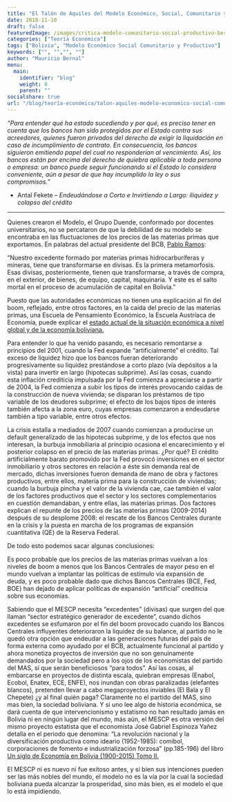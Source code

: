 ```yaml
---
title: "El Talón de Aquiles del Modelo Económico, Social, Comunitario y Productivo (MESCP)"
date: 2018-11-10
draft: false
featuredImage: /images/critica-modelo-comunitario-social-productivo-bernalmauricio.jpg
categories: ["Teoría Económica"]
tags: ["Bolivia", "Modelo Económico Social Comunitario y Productivo"]
keywords: ["", "","", ""]
author: "Mauricio Bernal"
menu:
  main:
    identifier: "blog"
    weight: 0 
    parent: ""
socialshare: true
url: "/blog/teoría-económica/talon-aquiles-modelo-economico-social-comunitario-productivo/"
---
```


*"Para entender qué ha estado sucediendo y por qué, es preciso tener en cuenta que los bancos han sido protegidos por el Estado contra sus acreedores, quienes fueron privados del derecho de exigir la liquidación en caso de incumplimiento de contrato. En consecuencia, los bancos siguieron emitiendo papel del cual no responderían al vencimiento. Así, los bancos están por encima del derecho de quiebra aplicable a toda persona o empresa: un banco puede seguir funcionando si el Estado lo considera conveniente, aún a pesar de que hay incumplido la ley o sus compromisos."* 

- Antal Fekete – *Endeudándose a Corto e Invirtiendo a Largo: iliquidez y colapso del crédito*

---

Quienes crearon el Modelo, el Grupo Duende, conformado por docentes universitarios, no se percataron de que la debilidad de su modelo se encontraba en las fluctuaciones de los precios de las materias primas que exportamos. En palabras del actual presidente del BCB, [Pablo Ramos](https://www.la-epoca.com.bo/2011/09/29/el-comentario-de-un-economista-no-clasico-a-proposito-del-nuevo-modelo-economico-social-comunitario-y-productivo/):

"Nuestro excedente formado por materias primas hidrocarburíferas y mineras, tiene que transformarse en divisas. Es la primera metamorfosis. Esas divisas, posteriormente, tienen que transformarse, a través de compra, en el exterior, de bienes, de equipo, capital, maquinaria. Y este es el salto mortal en el proceso de acumulación de capital en Bolivia."

Puesto que las autoridades económicas no tienen una explicación al fin del boom, reflejado, entre otros factores, en la caída del precio de las materias primas, una Escuela de Pensamiento Económico, la Escuela Austríaca de Economía, puede explicar el [estado actual de la situación económica a nivel global y de la economía boliviana.](https://bernalmauricio.com/blog/an%C3%A1lisis-econ%C3%B3mico/breve-analisis-de-la-economia-boliviana/)  

Para entender lo que ha venido pasando, es necesario remontarse a principios del 2001, cuando la Fed expande “artificialmente” el crédito. Tal exceso de liquidez hizo que los bancos fueran deteriorando progresivamente su liquidez prestándose a corto plazo (vía depósitos a la vista) para invertir en largo (hipotecas subprime). Así las cosas, cuando esta inflación crediticia impulsada por la Fed comienza a apreciarse a partir de 2004, la Fed comienza a subir los tipos de interés provocando caídas de la construcción de nueva vivienda; se disparan los préstamos de tipo variable de los deudores subprime; el efecto de los bajos tipos de interés también afecta a la zona euro, cuyas empresas comenzaron a endeudarse también a tipo variable, entre otros efectos.

La crisis estalla a mediados de 2007 cuando comienzan a producirse un default generalizado de las hipotecas subprime, y de los efectos que nos interesan, la burbuja inmobiliaria al principio ocasiona el encarecimiento y el posterior colapso en el precio de las materias primas. ¿Por qué? El crédito artificialmente barato promovido por la Fed provocó inversiones en el sector inmobiliario y otros sectores en relación a éste sin demanda real de mercado, dichas inversiones fueron demanda de mano de obra y factores productivos, entre ellos, materia prima para la construcción de viviendas; cuando la burbuja pincha y el valor de la vivienda cae, cae también el valor de los factores productivos que el sector y los sectores complementarios en cuestión demandaban, y entre ellas, las materias primas. Dos factores explican el repunte de los precios de las materias primas (2009-2014) después de su desplome 2008: el rescate de los Bancos Centrales durante en la crisis y la puesta en marcha de los programas de expansión cuantitativa (QE) de la Reserva Federal.

De todo esto podemos sacar algunas conclusiones:

Es poco probable que los precios de las materias primas vuelvan a los niveles de boom a menos que los Bancos Centrales de mayor peso en el mundo vuelvan a implantar las políticas de estímulo vía expansión de deuda, y es poco probable dado que dichos Bancos Centrales (BCE, Fed, BOE) han dejado de aplicar políticas de expansión “artificial” crediticia sobre sus economías.

Sabiendo que el MESCP necesita “excedentes” (divisas) que surgen del que llaman “sector estratégico generador de excedente”, cuando dichos excedentes se esfumaron por el fin del boom provocado cuando los Bancos Centrales influyentes deterioraron la liquidez de su balance, al partido no le quedó otra opción que endeudar a las generaciones futuras del país de forma externa como ayudado por el BCB, actualmente funcional al partido y ahora monetiza proyectos de inversión que no son genuinamente demandados por la sociedad pero a los ojos de los economistas del partido del MAS, sí que serán beneficiosos “para todos”. Así las cosas, al embarcarse en proyectos de distinta escala, quiebran empresas (Enabol, Ecobol, Enatex, ECE, ENFE), nos inundan con obras paralizadas (elefantes blancos), pretenden llevar a cabo megaproyectos inviables (El Bala y El Chepete) ¿y al final quién paga? Claramente no el partido del MAS, sino mas bien, la sociedad boliviana. Y si uno lee algo de historia económica, se dará cuenta de que intervencionismo y estatismo no han resultado jamás en Bolivia ni en ningún lugar del mundo, más aún, el MESCP es otra versión del mismo proyecto estatista que el economista José Gabriel Espinoza Yañez detalla en el periodo que denomina: “La revolución nacional y la diversificación productiva como ideario (1952-1985): comibol, corporaciones de fomento e industrialización forzosa” (pp.185-196) del libro [Un siglo de Economía en Bolivia (1900-2015) Tomo II.](https://www.kas.de/es/veranstaltungsberichte/detail/-/content/un-siglo-de-economia-en-bolivia-1900-2015-tomo-ii) 

El MESCP ni es nuevo ni fue exitoso antes, y si bien sus intenciones pueden ser las más nobles del mundo, el modelo no es la vía por la cual la sociedad boliviana pueda alcanzar la prosperidad, sino más bien, es el modelo el que lo está impidiendo.